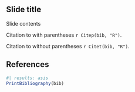 ## Slide title

Slide contents

Citation to <i class="fa-brands fa-r-project"></i> with parentheses `r Citep(bib, "R")`.

Citation to <i class="fa-brands fa-r-project"></i> without parentheses `r Citet(bib, "R")`.

## References

```r
#| results: asis
PrintBibliography(bib)
```
